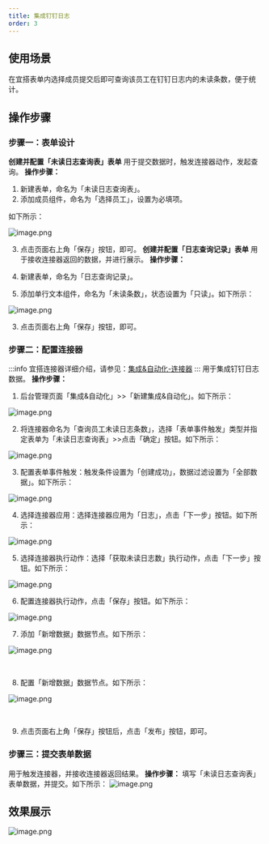 ```yaml
---
title: 集成钉钉日志
order: 3
---
```

## 使用场景
在宜搭表单内选择成员提交后即可查询该员工在钉钉日志内的未读条数，便于统计。
## 操作步骤
### 步骤一：表单设计
**创建并配置「未读日志查询表」表单**
用于提交数据时，触发连接器动作，发起查询。
**操作步骤：**

1. 新建表单，命名为「未读日志查询表」。
2. 添加成员组件，命名为「选择员工」，设置为必填项。

如下所示：

![image.png](https://img.alicdn.com/imgextra/i4/O1CN01N8RsgV1x6xa9pj5AN_!!6000000006395-2-tps-2872-1576.png)
​


3. 点击页面右上角「保存」按钮，即可。
**创建并配置「日志查询记录」表单**
用于接收连接器返回的数据，并进行展示。
**操作步骤：**

1. 新建表单，命名为「日志查询记录」。
2. 添加单行文本组件，命名为「未读条数」，状态设置为「只读」。如下所示：

![image.png](https://img.alicdn.com/imgextra/i4/O1CN01ytQwMp1YhiypPXI2J_!!6000000003091-2-tps-2876-1584.png)
​


3. 点击页面右上角「保存」按钮，即可。
### 步骤二：配置连接器
:::info
宜搭连接器详细介绍，请参见：[集成&自动化-连接器](https://www.yuque.com/yida/support/zevvr1?view=doc_embed)
:::
用于集成钉钉日志数据。
**操作步骤：**

1. 后台管理页面「集成&自动化」>>「新建集成&自动化」。如下所示：

![image.png](https://img.alicdn.com/imgextra/i4/O1CN01UIxIuk1OJJiRl2SGl_!!6000000001684-2-tps-2872-1584.png)
​


2. 将连接器命名为「查询员工未读日志条数」，选择「表单事件触发」类型并指定表单为「未读日志查询表」>>点击「确定」按钮。如下所示：

![image.png](https://img.alicdn.com/imgextra/i3/O1CN01XUVoqr27z8aixN37m_!!6000000007867-2-tps-2876-1578.png)
​


3. 配置表单事件触发：触发条件设置为「创建成功」，数据过滤设置为「全部数据」。如下所示：

![image.png](https://img.alicdn.com/imgextra/i3/O1CN01GrsfUt1KyIgtWuHBG_!!6000000001232-2-tps-2864-1582.png)
​


4. 选择连接器应用：选择连接器应用为「日志」，点击「下一步」按钮。如下所示：

![image.png](https://img.alicdn.com/imgextra/i4/O1CN019gRdA826aZjXKkite_!!6000000007678-2-tps-2872-1588.png)
​


5. 选择连接器执行动作：选择「获取未读日志数」执行动作，点击「下一步」按钮。如下所示：

![image.png](https://img.alicdn.com/imgextra/i1/O1CN011rQcNa1Ihh6BRhMd8_!!6000000000925-2-tps-2862-1582.png)
​


6. 配置连接器执行动作，点击「保存」按钮。如下所示：

![image.png](https://img.alicdn.com/imgextra/i4/O1CN01z7oIxq1Eh02JKraMn_!!6000000000382-2-tps-2866-1576.png)
​


7. 添加「新增数据」数据节点。如下所示：

![image.png](https://img.alicdn.com/imgextra/i4/O1CN01kTdJ4d1JTmgmDJAAo_!!6000000001030-2-tps-2868-1586.png)

​


8. 配置「新增数据」数据节点。如下所示：

![image.png](https://img.alicdn.com/imgextra/i4/O1CN018ZEVqk1E3byf3d2Oc_!!6000000000296-2-tps-2870-1588.png)

​


9. 点击页面右上角「保存」按钮后，点击「发布」按钮，即可。
### 步骤三：提交表单数据
用于触发连接器，并接收连接器返回结果。
**操作步骤：**
填写「未读日志查询表」表单数据，并提交。如下所示：
![image.png](https://img.alicdn.com/imgextra/i4/O1CN01isE3uJ21ZanzEswVG_!!6000000006999-2-tps-1920-950.png)

## 效果展示
![image.png](https://img.alicdn.com/imgextra/i4/O1CN011Scmot1XvdORDR1Sp_!!6000000002986-2-tps-1920-951.png)

